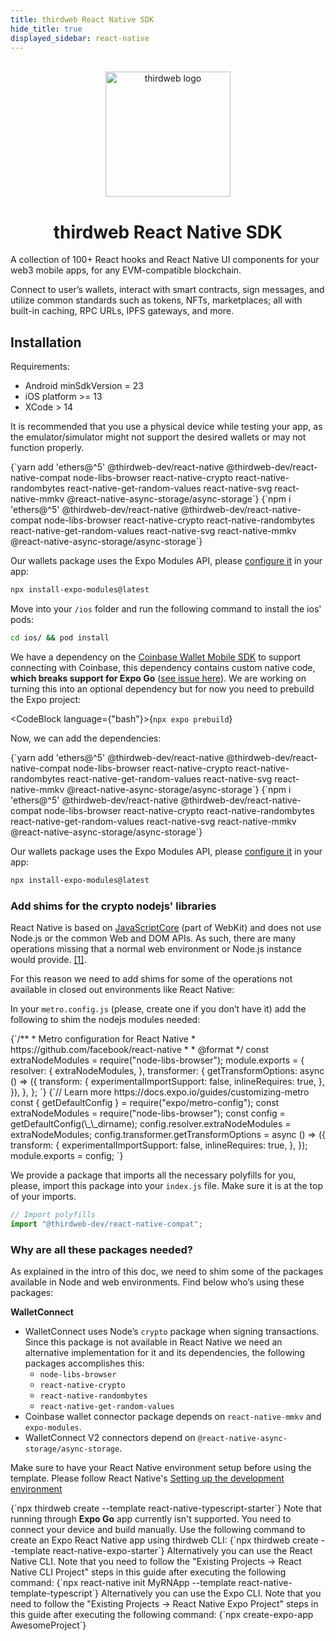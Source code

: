 ```yaml
---
title: thirdweb React Native SDK
hide_title: true
displayed_sidebar: react-native
---
```



<p align="center">
  <br />
  <a href="https://thirdweb.com">
    <img src="/assets/icons/thirdweb.svg" width="200" alt="thirdweb logo" />
  </a>
  <br />
</p>
<h1 align="center">thirdweb React Native SDK</h1>

A collection of 100+ React hooks and React Native UI components for your web3 mobile apps, for any EVM-compatible blockchain.

Connect to user’s wallets, interact with smart contracts, sign messages, and utilize common standards such as tokens, NFTs,
marketplaces; all with built-in caching, RPC URLs, IPFS gateways, and more.

<OpenSourceInfo
  repoName="React Native SDK"
  repoUrl="https://github.com/thirdweb-dev/js/tree/main/packages/react-native"
  isLibrary={false}
/>

## Installation

Requirements:

- Android minSdkVersion = 23
- iOS platform >= 13
- XCode > 14

It is recommended that you use a physical device while testing your app, as the emulator/simulator might not support the desired wallets or may not function properly.

<Tabs>
<TabItem value="existing" label="Existing Projects">

<Tabs groupId='cli-expo'>
<TabItem value="existing-rn-cli" label="React Native CLI Project">

<Tabs>
  <TabItem value="yarn" label="yarn" default>
    <CodeBlock
      language={"bash"}
    >{`yarn add 'ethers@^5' @thirdweb-dev/react-native @thirdweb-dev/react-native-compat node-libs-browser react-native-crypto react-native-randombytes react-native-get-random-values react-native-svg react-native-mmkv @react-native-async-storage/async-storage`}</CodeBlock>
  </TabItem>
  <TabItem value="npm" label="npm">
    <CodeBlock
      language={"bash"}
    >{`npm i 'ethers@^5' @thirdweb-dev/react-native @thirdweb-dev/react-native-compat node-libs-browser react-native-crypto react-native-randombytes react-native-get-random-values react-native-svg react-native-mmkv @react-native-async-storage/async-storage`}</CodeBlock>
  </TabItem>
</Tabs>

Our wallets package uses the Expo Modules API, please [configure it](https://docs.expo.dev/modules/overview/) in your app:

```sh
npx install-expo-modules@latest
```

Move into your `/ios` folder and run the following command to install the ios' pods:

```sh
cd ios/ && pod install
```

</TabItem>

<TabItem value="existing-rn-expo" label="React Native Expo Project">

We have a dependency on the [Coinbase Wallet Mobile SDK](https://github.com/coinbase/wallet-mobile-sdk) to support connecting with Coinbase, this dependency contains custom native code, **which breaks support for Expo Go** ([see issue here](https://github.com/coinbase/wallet-mobile-sdk/issues/206)). We are working on turning this into an optional dependency but for now you need to prebuild the Expo project:

<CodeBlock language={"bash"}>{`npx expo prebuild`}</CodeBlock>

Now, we can add the dependencies:

<Tabs>
  <TabItem value="yarn" label="yarn" default>
    <CodeBlock
      language={"bash"}
    >{`yarn add 'ethers@^5' @thirdweb-dev/react-native @thirdweb-dev/react-native-compat node-libs-browser react-native-crypto react-native-randombytes react-native-get-random-values react-native-svg react-native-mmkv @react-native-async-storage/async-storage`}</CodeBlock>
  </TabItem>
  <TabItem value="npm" label="npm">
    <CodeBlock
      language={"bash"}
    >{`npm i 'ethers@^5' @thirdweb-dev/react-native @thirdweb-dev/react-native-compat node-libs-browser react-native-crypto react-native-randombytes react-native-get-random-values react-native-svg react-native-mmkv @react-native-async-storage/async-storage`}</CodeBlock>
  </TabItem>
</Tabs>

Our wallets package uses the Expo Modules API, please [configure it](https://docs.expo.dev/modules/overview/) in your app:

```sh
npx install-expo-modules@latest
```

</TabItem>
</Tabs>

### Add shims for the crypto nodejs' libraries

React Native is based on [JavaScriptCore](https://developer.apple.com/documentation/javascriptcore?language=objc) (part of WebKit) and does not use Node.js or the common Web and DOM APIs. As such, there are many operations missing that a normal web environment or Node.js instance would provide. [[1]](https://docs.ethers.org/v5/cookbook/react-native/#cookbook-reactnative-security).

For this reason we need to add shims for some of the operations not available in closed out environments like React Native:

In your `metro.config.js` (please, create one if you don’t have it) add the following to shim the nodejs modules needed:

<Tabs groupId='cli-expo'>

<TabItem value="existing-rn-cli" label="React Native CLI Project">
  <CodeBlock language={"javascript"}>{`/**
 * Metro configuration for React Native
 * https://github.com/facebook/react-native
 *
 * @format
 */
const extraNodeModules = require("node-libs-browser");
module.exports = {
  resolver: {
    extraNodeModules,
  },
  transformer: {
    getTransformOptions: async () => ({
      transform: {
        experimentalImportSupport: false,
        inlineRequires: true,
      },
    }),
  },
};
`}</CodeBlock>
</TabItem>

<TabItem value="existing-rn-expo" label="React Native Expo Project">
<CodeBlock
language={"javascript"} >{`// Learn more https://docs.expo.io/guides/customizing-metro
const { getDefaultConfig } = require("expo/metro-config");
const extraNodeModules = require("node-libs-browser");
const config = getDefaultConfig(\_\_dirname);
config.resolver.extraNodeModules = extraNodeModules;
config.transformer.getTransformOptions = async () => ({
  transform: {
    experimentalImportSupport: false,
    inlineRequires: true,
  },
});
module.exports = config;
`}</CodeBlock>

</TabItem>
</Tabs>

We provide a package that imports all the necessary polyfills for you, please, import this package into your `index.js` file. Make sure it is at the top of your imports.

```javascript
// Import polyfills
import "@thirdweb-dev/react-native-compat";
```

### Why are all these packages needed?

As explained in the intro of this doc, we need to shim some of the packages available in Node and web environments. Find below who’s using these packages:

**WalletConnect**

- WalletConnect uses Node’s `crypto` package when signing transactions. Since this package is not available in React Native we need an alternative implementation for it and its dependencies, the following packages accomplishes this:
  - `node-libs-browser`
  - `react-native-crypto`
  - `react-native-randombytes`
  - `react-native-get-random-values`
- Coinbase wallet connector package depends on `react-native-mmkv` and `expo-modules`.
- WalletConnect V2 connectors depend on `@react-native-async-storage/async-storage`.

</TabItem>
<TabItem value="new" label="New Projects">

Make sure to have your React Native environment setup before using the template. Please follow React Native's [Setting up the development environment](https://reactnative.dev/docs/environment-setup)

<Tabs>
  <TabItem value="thirdweb-cli" label="thirdweb CLI" default>
    <CodeBlock
      language={"bash"}
    >{`npx thirdweb create --template react-native-typescript-starter`}</CodeBlock>
  </TabItem>
  <TabItem value="thirdweb-cli-expo" label="thidweb CLI Expo">
    Note that running through <b>Expo Go</b> app currently isn't supported. You
    need to connect your device and build manually. Use the following command to
    create an Expo React Native app using thirdweb CLI:
    <CodeBlock
      language={"bash"}
    >{`npx thirdweb create --template react-native-expo-starter`}</CodeBlock>
  </TabItem>
  <TabItem value="react-native-cli" label="React Native CLI">
    Alternatively you can use the React Native CLI. Note that you need to follow
    the "Existing Projects -> React Native CLI Project" steps in this guide
    after executing the following command:
    <CodeBlock
      language={"bash"}
    >{`npx react-native init MyRNApp --template react-native-template-typescript`}</CodeBlock>
  </TabItem>
  <TabItem value="react-native-expo" label="Expo CLI">
    Alternatively you can use the Expo CLI. Note that you need to follow the
    "Existing Projects -> React Native Expo Project" steps in this guide after
    executing the following command:
    <CodeBlock
      language={"bash"}
    >{`npx create-expo-app AwesomeProject`}</CodeBlock>
  </TabItem>
</Tabs>

</TabItem>
</Tabs>
